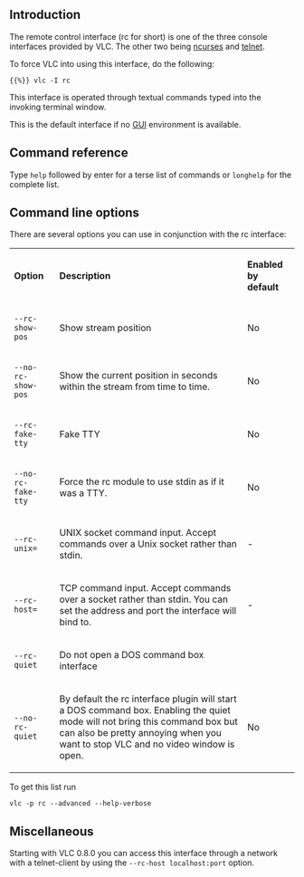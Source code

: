 {{Module|name=rc|type=Interface|description=Text based command interface}}

== Introduction ==
The remote control interface (rc for short) is one of the three console interfaces provided by VLC. The other two being [[Documentation:Modules/ncurses|ncurses]] and [[Documentation:Modules/telnet|telnet]].

To force VLC into using this interface, do the following:

 {{%}} vlc -I rc

This interface is operated through textual commands typed into the invoking terminal window.

This is the default interface if no [[GUI]] environment is available.

== Command reference ==
Type <tt>help</tt> followed by enter for a terse list of commands or <tt>longhelp</tt> for the complete list.

<!-- Paste help and/or longhelp output here -->

== Command line options ==
There are several options you can use in conjunction with the rc interface:

{|
| '''Option'''
| '''Description'''
| '''Enabled by default'''
|-
| <tt>--rc-show-pos</tt>
| Show stream position
| No
|-
| <tt>--no-rc-show-pos</tt>
| Show the current position in seconds within the stream from time to time.
| No
|-
| <tt>--rc-fake-tty</tt>
| Fake TTY
| No
|-
| <tt>--no-rc-fake-tty</tt>
| Force the rc module to use stdin as if it was a TTY.
| No
|-
| <tt>--rc-unix=<string></tt>
| UNIX socket command input. Accept commands over a Unix socket rather than stdin.
| <nowiki>-</nowiki>
|-
| <tt>--rc-host=<string></tt>
| TCP command input. Accept commands over a socket rather than stdin. You can set the address and port the interface will bind to.
| <nowiki>-</nowiki>
|-
| <tt>--rc-quiet</tt>
| Do not open a DOS command box interface
|-
| <tt>--no-rc-quiet</tt>
| By default the rc interface plugin will start a DOS command box. Enabling the quiet mode will not bring this command box but can also be pretty annoying when you want to stop VLC and no video window is open.
| No
|}

To get this list run
 vlc -p rc --advanced --help-verbose

== Miscellaneous ==
Starting with VLC 0.8.0 you can access this interface through a network with a telnet-client by using the <tt>--rc-host localhost:port</tt> option.